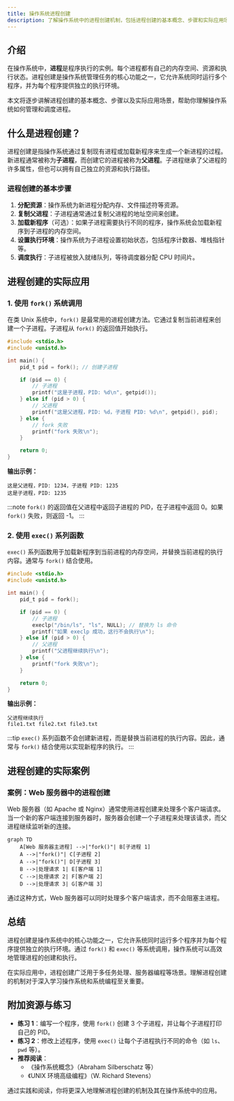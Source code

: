 ```yaml
---
title: 操作系统进程创建
description: 了解操作系统中的进程创建机制，包括进程创建的基本概念、步骤和实际应用场景。
---
```


## 介绍

在操作系统中，**进程**是程序执行的实例。每个进程都有自己的内存空间、资源和执行状态。进程创建是操作系统管理任务的核心功能之一，它允许系统同时运行多个程序，并为每个程序提供独立的执行环境。

本文将逐步讲解进程创建的基本概念、步骤以及实际应用场景，帮助你理解操作系统如何管理和调度进程。

## 什么是进程创建？

进程创建是指操作系统通过复制现有进程或加载新程序来生成一个新进程的过程。新进程通常被称为**子进程**，而创建它的进程被称为**父进程**。子进程继承了父进程的许多属性，但也可以拥有自己独立的资源和执行路径。

### 进程创建的基本步骤

1. **分配资源**：操作系统为新进程分配内存、文件描述符等资源。
2. **复制父进程**：子进程通常通过复制父进程的地址空间来创建。
3. **加载新程序**（可选）：如果子进程需要执行不同的程序，操作系统会加载新程序到子进程的内存空间。
4. **设置执行环境**：操作系统为子进程设置初始状态，包括程序计数器、堆栈指针等。
5. **调度执行**：子进程被放入就绪队列，等待调度器分配 CPU 时间片。

## 进程创建的实际应用

### 1. 使用 `fork()` 系统调用

在类 Unix 系统中，`fork()` 是最常用的进程创建方法。它通过复制当前进程来创建一个子进程。子进程从 `fork()` 的返回值开始执行。

```c
#include <stdio.h>
#include <unistd.h>

int main() {
    pid_t pid = fork(); // 创建子进程

    if (pid == 0) {
        // 子进程
        printf("这是子进程，PID: %d\n", getpid());
    } else if (pid > 0) {
        // 父进程
        printf("这是父进程，PID: %d，子进程 PID: %d\n", getpid(), pid);
    } else {
        // fork 失败
        printf("fork 失败\n");
    }

    return 0;
}
```

**输出示例：**
```
这是父进程，PID: 1234，子进程 PID: 1235
这是子进程，PID: 1235
```

:::note
`fork()` 的返回值在父进程中返回子进程的 PID，在子进程中返回 0。如果 `fork()` 失败，则返回 -1。
:::

### 2. 使用 `exec()` 系列函数

`exec()` 系列函数用于加载新程序到当前进程的内存空间，并替换当前进程的执行内容。通常与 `fork()` 结合使用。

```c
#include <stdio.h>
#include <unistd.h>

int main() {
    pid_t pid = fork();

    if (pid == 0) {
        // 子进程
        execlp("/bin/ls", "ls", NULL); // 替换为 ls 命令
        printf("如果 execlp 成功，这行不会执行\n");
    } else if (pid > 0) {
        // 父进程
        printf("父进程继续执行\n");
    } else {
        printf("fork 失败\n");
    }

    return 0;
}
```

**输出示例：**
```
父进程继续执行
file1.txt file2.txt file3.txt
```

:::tip
`exec()` 系列函数不会创建新进程，而是替换当前进程的执行内容。因此，通常与 `fork()` 结合使用以实现新程序的执行。
:::

## 进程创建的实际案例

### 案例：Web 服务器中的进程创建

Web 服务器（如 Apache 或 Nginx）通常使用进程创建来处理多个客户端请求。当一个新的客户端连接到服务器时，服务器会创建一个子进程来处理该请求，而父进程继续监听新的连接。

```mermaid
graph TD
    A[Web 服务器主进程] -->|"fork()"| B[子进程 1]
    A -->|"fork()"| C[子进程 2]
    A -->|"fork()"| D[子进程 3]
    B -->|处理请求 1| E[客户端 1]
    C -->|处理请求 2| F[客户端 2]
    D -->|处理请求 3| G[客户端 3]
```

通过这种方式，Web 服务器可以同时处理多个客户端请求，而不会阻塞主进程。

## 总结

进程创建是操作系统中的核心功能之一，它允许系统同时运行多个程序并为每个程序提供独立的执行环境。通过 `fork()` 和 `exec()` 等系统调用，操作系统可以高效地管理进程的创建和执行。

在实际应用中，进程创建广泛用于多任务处理、服务器编程等场景。理解进程创建的机制对于深入学习操作系统和系统编程至关重要。

## 附加资源与练习

- **练习 1**：编写一个程序，使用 `fork()` 创建 3 个子进程，并让每个子进程打印自己的 PID。
- **练习 2**：修改上述程序，使用 `exec()` 让每个子进程执行不同的命令（如 `ls`、`pwd` 等）。
- **推荐阅读**：
  - 《操作系统概念》（Abraham Silberschatz 等）
  - 《UNIX 环境高级编程》（W. Richard Stevens）

通过实践和阅读，你将更深入地理解进程创建的机制及其在操作系统中的应用。